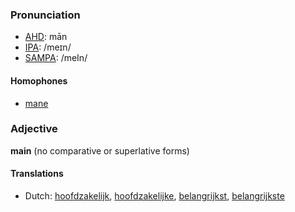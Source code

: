 ===Pronunciation===
*[[w:AHD|AHD]]: mān
*[[w:IPA|IPA]]: /meɪn/
*[[w:SAMPA|SAMPA]]: /meIn/

====Homophones====
*[[mane]]

===Adjective===
'''main''' (no comparative or superlative forms)

====Translations====
*Dutch: [[hoofdzakelijk]], [[hoofdzakelijke]], [[belangrijkst]], [[belangrijkste]]